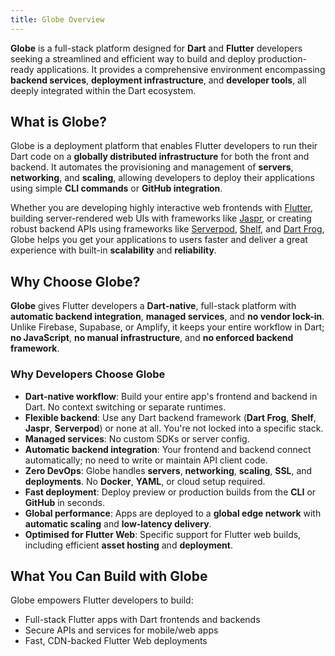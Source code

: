 ```yaml
---
title: Globe Overview
---
```


**Globe** is a full-stack platform designed for **Dart** and **Flutter** developers seeking a streamlined and efficient way to build and deploy production-ready applications. It provides a comprehensive environment encompassing **backend services**, **deployment infrastructure**, and **developer tools**, all deeply integrated within the Dart ecosystem.

## What is Globe?

Globe is a deployment platform that enables Flutter developers to run their Dart code on a **globally distributed infrastructure** for both the front and backend. It automates the provisioning and management of **servers**, **networking**, and **scaling**, allowing developers to deploy their applications using simple **CLI commands** or **GitHub integration**.

Whether you are developing highly interactive web frontends with [Flutter](https://flutter.dev), building server-rendered web UIs with frameworks like [Jaspr](https://jaspr.site/), or creating robust backend APIs using frameworks like [Serverpod](https://serverpod.dev/), [Shelf](https://pub.dev/packages/shelf), and [Dart Frog](https://dartfrog.vgv.dev/), Globe helps you get your applications to users faster and deliver a great experience with built-in **scalability** and **reliability**.

## Why Choose Globe?

**Globe** gives Flutter developers a **Dart-native**, full-stack platform with **automatic backend integration**, **managed services**, and **no vendor lock-in**. Unlike Firebase, Supabase, or Amplify, it keeps your entire workflow in Dart; **no JavaScript**, **no manual infrastructure**, and **no enforced backend framework**.

### Why Developers Choose Globe

- **Dart-native workflow**: Build your entire app's frontend and backend in Dart. No context switching or separate runtimes.
- **Flexible backend**: Use any Dart backend framework (**Dart Frog**, **Shelf**, **Jaspr**, **Serverpod**) or none at all. You're not locked into a specific stack.
- **Managed services**: No custom SDKs or server config.
- **Automatic backend integration**: Your frontend and backend connect automatically; no need to write or maintain API client code.
- **Zero DevOps**: Globe handles **servers**, **networking**, **scaling**, **SSL**, and **deployments**. No **Docker**, **YAML**, or cloud setup required.
- **Fast deployment**: Deploy preview or production builds from the **CLI** or **GitHub** in seconds.
- **Global performance**: Apps are deployed to a **global edge network** with **automatic scaling** and **low-latency delivery**.
- **Optimised for Flutter Web**: Specific support for Flutter web builds, including efficient **asset hosting** and **deployment**.

## What You Can Build with Globe

Globe empowers Flutter developers to build:

- Full-stack Flutter apps with Dart frontends and backends
- Secure APIs and services for mobile/web apps
- Fast, CDN-backed Flutter Web deployments
